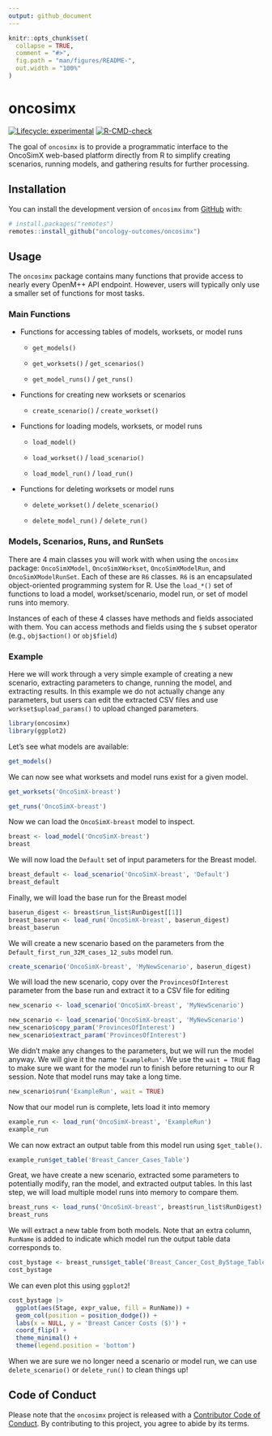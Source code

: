 ```yaml
---
output: github_document
---
```


```r
knitr::opts_chunk$set(
  collapse = TRUE,
  comment = "#>",
  fig.path = "man/figures/README-",
  out.width = "100%"
)
```

# oncosimx

<!-- badges: start -->
[![Lifecycle: experimental](https://img.shields.io/badge/lifecycle-experimental-orange.svg)](https://lifecycle.r-lib.org/articles/stages.html#experimental)
[![R-CMD-check](https://github.com/oncology-outcomes/oncosimx/actions/workflows/R-CMD-check.yaml/badge.svg)](https://github.com/oncology-outcomes/oncosimx/actions/workflows/R-CMD-check.yaml)
<!-- badges: end -->

The goal of `oncosimx` is to provide a programmatic interface to the OncoSimX web-based platform directly from R to simplify creating scenarios, running models, and gathering results for further processing.

## Installation

You can install the development version of `oncosimx` from [GitHub](https://github.com/) with:

``` r
# install.packages("remotes")
remotes::install_github("oncology-outcomes/oncosimx")
```

## Usage

The `oncosimx` package contains many functions that provide access to nearly every OpenM++ API endpoint. However, users will typically only use a smaller set of functions for most tasks.

### Main Functions

- Functions for accessing tables of models, worksets, or model runs
    
    + `get_models()`
    
    + `get_worksets()` / `get_scenarios()`
    
    + `get_model_runs()` / `get_runs()`

- Functions for creating new worksets or scenarios

    + `create_scenario()` / `create_workset()`
    
- Functions for loading models, worksets, or model runs

    + `load_model()`
    
    + `load_workset()` / `load_scenario()`
    
    + `load_model_run()` / `load_run()`

- Functions for deleting worksets or model runs

    + `delete_workset()` / `delete_scenario()`
    
    + `delete_model_run()` / `delete_run()`

### Models, Scenarios, Runs, and RunSets

There are 4 main classes you will work with when using the `oncosimx` package: `OncoSimXModel`, `OncoSimXWorkset`, `OncoSimXModelRun`, and `OncoSimXModelRunSet`. Each of these are `R6` classes. `R6` is an encapsulated object-oriented programming system for R. Use the `load_*()` set of functions to load a model, workset/scenario, model run, or set of model runs into memory.

Instances of each of these 4 classes have methods and fields associated with them. You can access methods and fields using the `$` subset operator (e.g., `obj$action()` or `obj$field`)

### Example

Here we will work through a very simple example of creating a new scenario, extracting parameters to change, running the model, and extracting results. In this example we do not actually change any parameters, but users can edit the extracted CSV files and use `workset$upload_params()` to upload changed parameters.

```r
library(oncosimx)
library(ggplot2)
```

Let's see what models are available:

```r
get_models()
```

We can now see what worksets and model runs exist for a given model.

```r
get_worksets('OncoSimX-breast')
```

```r
get_runs('OncoSimX-breast')
```

Now we can load the `OncoSimX-breast` model to inspect.

```r
breast <- load_model('OncoSimX-breast')
breast
```

We will now load the `Default` set of input parameters for the Breast model.

```r
breast_default <- load_scenario('OncoSimX-breast', 'Default')
breast_default
```

Finally, we will load the base run for the Breast model

```r
baserun_digest <- breast$run_list$RunDigest[[1]]
breast_baserun <- load_run('OncoSimX-breast', baserun_digest)
breast_baserun
```

We will create a new scenario based on the parameters from the `Default_first_run_32M_cases_12_subs` model run.

```r
create_scenario('OncoSimX-breast', 'MyNewScenario', baserun_digest)
```

We will load the new scenario, copy over the `ProvincesOfInterest` parameter from the base run and extract it to a CSV file for editing

```r
new_scenario <- load_scenario('OncoSimX-breast', 'MyNewScenario')
```

```r
new_scenario <- load_scenario('OncoSimX-breast', 'MyNewScenario')
new_scenario$copy_param('ProvincesOfInterest')
new_scenario$extract_param('ProvincesOfInterest')
```

We didn't make any changes to the parameters, but we will run the model anyway. We will give it the name `'ExampleRun'`. We use the `wait = TRUE` flag to make sure we want for the model run to finish before returning to our R session. Note that model runs may take a long time.

```r
new_scenario$run('ExampleRun', wait = TRUE)
```

Now that our model run is complete, lets load it into memory

```r
example_run <- load_run('OncoSimX-breast', 'ExampleRun')
example_run
```

We can now extract an output table from this model run using `$get_table()`.

```r
example_run$get_table('Breast_Cancer_Cases_Table')
```

Great, we have create a new scenario, extracted some parameters to potentially modify, ran the model, and extracted output tables. In this last step, we will load multiple model runs into memory to compare them.

```r
breast_runs <- load_runs('OncoSimX-breast', breast$run_list$RunDigest)
breast_runs
```

We will extract a new table from both models. Note that an extra column, `RunName` is added to indicate which model run the output table data corresponds to.

```r
cost_bystage <- breast_runs$get_table('Breast_Cancer_Cost_ByStage_Table')
cost_bystage
```

We can even plot this using `ggplot2`!

```r
cost_bystage |> 
  ggplot(aes(Stage, expr_value, fill = RunName)) +
  geom_col(position = position_dodge()) +
  labs(x = NULL, y = 'Breast Cancer Costs ($)') +
  coord_flip() +
  theme_minimal() +
  theme(legend.position = 'bottom')
```

When we are sure we no longer need a scenario or model run, we can use `delete_scenario()` or `delete_run()` to clean things up!

## Code of Conduct

Please note that the `oncosimx` project is released with a [Contributor Code of Conduct](https://contributor-covenant.org/version/2/1/CODE_OF_CONDUCT.html). By contributing to this project, you agree to abide by its terms.
